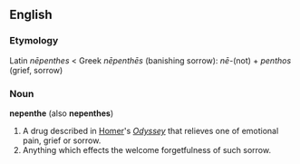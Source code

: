 ==English==
===Etymology===
Latin ''n&#275;penthes'' < Greek ''n&#275;penth&#275;s'' (banishing sorrow): ''n&#275;-''(not) + ''penthos'' (grief, sorrow)
===Noun===
'''nepenthe''' (also '''nepenthes''')

#A drug described in [[Homer]]'s ''[[Odyssey]]'' that relieves one of emotional pain, grief or sorrow.
#Anything which effects the welcome forgetfulness of such sorrow.